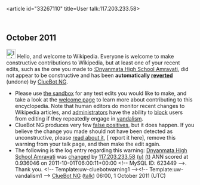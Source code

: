 <article id="33267110" title=User talk:117.203.233.58>
	<talkpage id="33267110" title="User talk:117.203.233.58">


== October 2011 ==
[[Image:Information.svg|left|25px|alt=|link=]] Hello, and welcome to Wikipedia. Everyone is welcome to make constructive contributions to Wikipedia, but at least one of your recent edits, such as the one you made to [[:Dnyanmata High School Amravati]], did not appear to be constructive and has been '''automatically [[Help:Reverting|reverted]]''' (undone) by [[User:ClueBot NG|ClueBot NG]]. 
* Please use [[Wikipedia:Sandbox|the sandbox]] for any test edits you would like to make, and take a look at the [[Wikipedia:Introduction|welcome page]] to learn more about contributing to this encyclopedia. Note that human editors do monitor recent changes to Wikipedia articles, and [[WP:ADMINS|administrators]] have the ability to [[WP:BLOCK|block]] users from editing if they repeatedly engage in [[WP:vandalism|vandalism]].
* ClueBot NG produces very few [[User:ClueBot NG#Information About False Positives|false positives]], but it does happen. If you believe the change you made should not have been detected as unconstructive, please [[User:ClueBot NG#Information About False Positives|read about it]], [{{User:ClueBot NG/Warnings/FPReport|623449}} report it here], remove this warning from your talk page, and then make the edit again. 
* The following is the log entry regarding this warning: [[Dnyanmata High School Amravati]] was [http://en.wikipedia.org/w/index.php?title=Dnyanmata+High+School+Amravati&amp;diff=453323957&amp;oldid=450617666 changed] by [[Special:Contributions/117.203.233.58|117.203.233.58]] [[User:117.203.233.58|(u)]] [[User talk:117.203.233.58|(t)]] ANN scored at 0.936046 on 2011-10-01T06:00:11+00:00 &lt;!-- MySQL ID: 623449 --&gt;. Thank you. &lt;!-- Template:uw-cluebotwarning1 --&gt;&lt;!-- Template:uw-vandalism1 --&gt; [[User:ClueBot NG|ClueBot NG]] ([[User talk:ClueBot NG|talk]]) 06:00, 1 October 2011 (UTC)
	</talkpage>
</article>